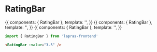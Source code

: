 

<Meta title="RatingBar" component={RatingBar} />

# RatingBar

<Preview>
  <Story name="default">
    {{
      components: { RatingBar },
      template: '<RatingBar :value="3.5" />',
    }}
  </Story>
  <Story name="high score">
    {{
      components: { RatingBar },
      template: '<RatingBar :value="3.5" :highThreshold="3.5" />',
    }}
  </Story>
  <Story name="custom color">
    {{
      components: { RatingBar },
      template: '<RatingBar :value="3.5" barColor="#58ba0c" />',
    }}
  </Story>
</Preview>

```typescript
import { RatingBar } from 'lapras-frontend'
```

```html
<RatingBar :value="3.5" />
```

<Props of={RatingBar} />
